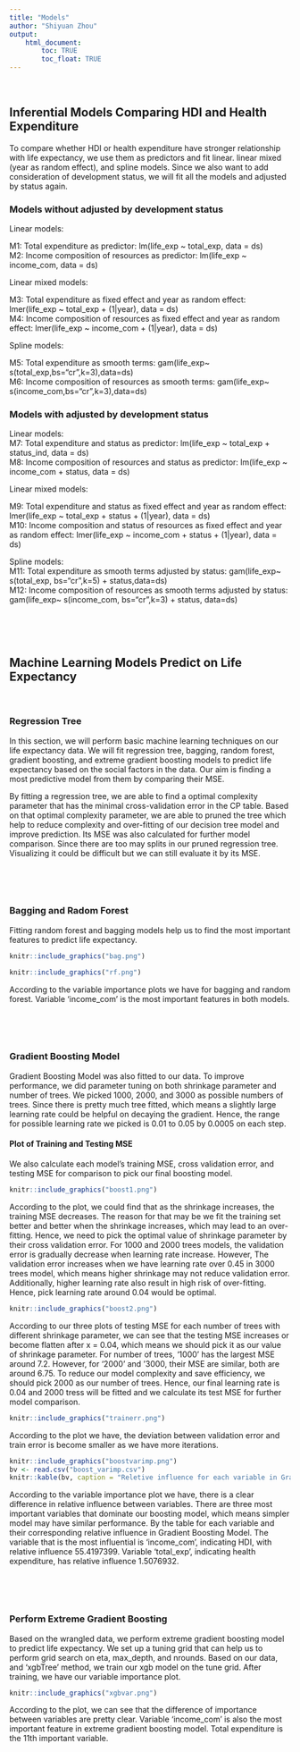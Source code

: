 ```yaml
---
title: "Models"
author: "Shiyuan Zhou"
output: 
    html_document:
        toc: TRUE
        toc_float: TRUE
---
```


<br>

## Inferential Models Comparing HDI and Health Expenditure

To compare whether HDI or health expenditure have stronger relationship with life expectancy, we use them as predictors and fit linear. linear mixed (year as random effect), and spline models. Since we also want to add consideration of development status, we will fit all the models and adjusted by status again.

### Models without adjusted by development status
   
   Linear models:  
   
   M1: Total expenditure as predictor: lm(life_exp ~ total_exp, data = ds)  
   M2: Income composition of resources as predictor: lm(life_exp ~ income_com, data = ds)  

   Linear mixed models:  

   M3: Total expenditure as fixed effect and year as random effect: lmer(life_exp ~ total_exp + (1|year), data = ds)  
   M4: Income composition of resources as fixed effect and year as random effect: lmer(life_exp ~ income_com + (1|year), data = ds)  

   Spline models:  
   
   M5: Total expenditure as smooth terms: gam(life_exp~ s(total_exp,bs="cr",k=3),data=ds)  
   M6: Income composition of resources as smooth terms: gam(life_exp~ s(income_com,bs="cr",k=3),data=ds)  

### Models with adjusted by development status

   Linear models:  
   M7: Total expenditure and status as predictor: lm(life_exp ~ total_exp + status_ind, data = ds)  
   M8: Income composition of resources and status as predictor: lm(life_exp ~ income_com + status, data = ds)  

   Linear mixed models:  

   M9: Total expenditure and status as fixed effect and year as random effect: lmer(life_exp ~ total_exp + status + (1|year), data = ds)   
   M10: Income composition and status of resources as fixed effect and year as random effect: lmer(life_exp ~ income_com + status + (1|year), data = ds)  

   Spline models:  
   M11: Total expenditure as smooth terms adjusted by status: gam(life_exp~ s(total_exp, bs="cr",k=5) + status,data=ds)  
   M12: Income composition of resources as smooth terms adjusted by status: gam(life_exp~ s(income_com, bs="cr",k=3) + status, data=ds)  

<br>

<br>

## Machine Learning Models Predict on Life Expectancy

<br>

### Regression Tree  
In this section, we will perform basic machine learning techniques on our life expectancy data. We will fit regression tree, bagging, random forest, gradient boosting, and extreme gradient boosting models to predict life expectancy based on the social factors in the data. Our aim is finding a most predictive model from them by comparing their MSE.


By fitting a regression tree, we are able to find a optimal complexity parameter that has the minimal cross-validation error in the CP table. Based on that optimal complexity parameter, we are able to pruned the tree which help to reduce complexity and over-fitting of our decision tree model and improve prediction. Its MSE was also calculated for further model comparison. Since there are too may splits in our pruned regression tree. Visualizing it could be difficult but we can still evaluate it by its MSE.

<br>

<br>

### Bagging and Radom Forest

Fitting random forest and bagging models help us to find the most important features to predict life expectancy. 

```r
knitr::include_graphics("bag.png")
```

```r
knitr::include_graphics("rf.png")
```

According to the variable importance plots we have for bagging and random forest. Variable 'income_com' is the most important features in both models.

<br>

<br>

### Gradient Boosting Model

Gradient Boosting Model was also fitted to our data. To improve performance, we did parameter tuning on both shrinkage parameter and number of trees. We picked 1000, 2000, and 3000 as possible numbers of trees. Since there is pretty much tree fitted, which means a slightly large learning rate could be helpful on decaying the gradient. Hence, the range for possible learning rate we picked is 0.01 to 0.05 by 0.0005 on each step.

#### Plot of Training and Testing MSE

We also calculate each model's training MSE, cross validation error, and testing MSE for comparison to pick our final boosting model.

```r
knitr::include_graphics("boost1.png")
```

According to the plot, we could find that as the shrinkage increases, the training MSE decreases. The reason for that may be we fit the training set better and better when the shrinkage increases, which may lead to an over-fitting. Hence, we need to pick the optimal value of shrinkage parameter by their cross validation error. For 1000 and 2000 trees models, the validation error is gradually decrease when learning rate increase. However, The validation error increases when we have learning rate over 0.45 in 3000 trees model, which means higher shrinkage may not reduce validation error. Additionally, higher learning rate also result in high risk of over-fitting. Hence, pick learning rate around 0.04 would be optimal. 

```r
knitr::include_graphics("boost2.png")
```

According to our three plots of testing MSE for each number of trees with different shrinkage parameter, we can see that the testing MSE increases or become flatten after x = 0.04, which means we should pick it as our value of shrinkage parameter. For number of trees, '1000' has the largest MSE around 7.2. However, for '2000' and '3000, their MSE are similar, both are around 6.75. To reduce our model complexity and save efficiency, we should pick 2000 as our number of trees. Hence, our final learning rate is 0.04 and 2000 tress will be fitted and we calculate its test MSE for further model comparison.


```r
knitr::include_graphics("trainerr.png")
```

According to the plot we have, the deviation between validation error and train error is become smaller as we have more iterations.

```r
knitr::include_graphics("boostvarimp.png")
bv <- read.csv("boost_varimp.csv")
knitr::kable(bv, caption = "Reletive influence for each variable in Gradient Boosting Model")
```

According to the variable importance plot we have, there is a clear difference in relative influence between variables. There are three most important variables that dominate our boosting model, which means simpler model may have similar performance. By the table for each variable and their corresponding relative influence in Gradient Boosting Model. The variable that is the most influential is 'income_com', indicating HDI, with relative influence 55.4197399. Variable 'total_exp', indicating health expenditure, has relative influence 1.5076932.

<br>

<br>

### Perform Extreme Gradient Boosting

Based on the wrangled data, we perform extreme gradient boosting model to predict life expectancy. We set up a tuning grid that can help us to perform grid search on eta, max_depth, and nrounds. Based on our data, and 'xgbTree' method, we train our xgb model on the tune grid.
After training, we have our variable importance plot.

```r
knitr::include_graphics("xgbvar.png")
```

According to the plot, we can see that the difference of importance between variables are pretty clear. Variable 'income_com' is also the most important feature in extreme gradient boosting model. Total expenditure is the 11th important variable.

<br>

<br>


